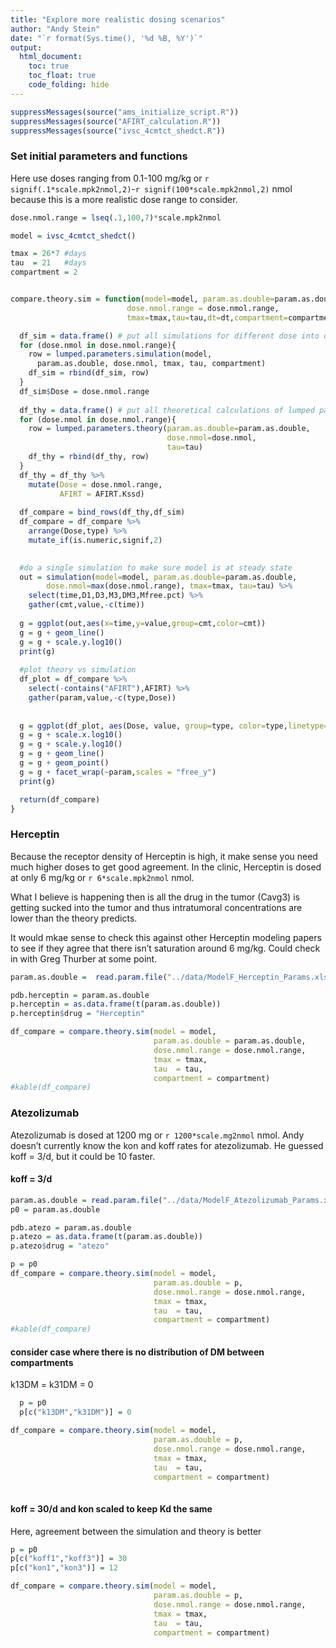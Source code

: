 ```yaml
---
title: "Explore more realistic dosing scenarios"
author: "Andy Stein"
date: "`r format(Sys.time(), '%d %B, %Y')`"
output:
  html_document:
    toc: true
    toc_float: true
    code_folding: hide
---
```


```r
suppressMessages(source("ams_initialize_script.R"))
suppressMessages(source("AFIRT_calculation.R"))
suppressMessages(source("ivsc_4cmtct_shedct.R"))
```

### Set initial parameters and functions
Here use doses ranging from 0.1-100 mg/kg or `r signif(.1*scale.mpk2nmol,2)`-`r signif(100*scale.mpk2nmol,2)` nmol because this is a more realistic dose range to consider. 

```r
dose.nmol.range = lseq(.1,100,7)*scale.mpk2nmol

model = ivsc_4cmtct_shedct()

tmax = 26*7 #days
tau  = 21   #days
compartment = 2


compare.theory.sim = function(model=model, param.as.double=param.as.double,
                          dose.nmol.range = dose.nmol.range,
                          tmax=tmax,tau=tau,dt=dt,compartment=compartment) {

  df_sim = data.frame() # put all simulations for different dose into one data frame
  for (dose.nmol in dose.nmol.range){
    row = lumped.parameters.simulation(model,
      param.as.double, dose.nmol, tmax, tau, compartment)
    df_sim = rbind(df_sim, row)
  }
  df_sim$Dose = dose.nmol.range
  
  df_thy = data.frame() # put all theoretical calculations of lumped parameters at different dose together
  for (dose.nmol in dose.nmol.range){
    row = lumped.parameters.theory(param.as.double=param.as.double, 
                                   dose.nmol=dose.nmol, 
                                   tau=tau)
    df_thy = rbind(df_thy, row)
  }
  df_thy = df_thy %>%
    mutate(Dose = dose.nmol.range,
           AFIRT = AFIRT.Kssd)
  
  df_compare = bind_rows(df_thy,df_sim)
  df_compare = df_compare %>%
    arrange(Dose,type) %>%
    mutate_if(is.numeric,signif,2)
    

  #do a single simulation to make sure model is at steady state
  out = simulation(model=model, param.as.double=param.as.double, 
        dose.nmol=max(dose.nmol.range), tmax=tmax, tau=tau) %>%
    select(time,D1,D3,M3,DM3,Mfree.pct) %>%
    gather(cmt,value,-c(time))
  
  g = ggplot(out,aes(x=time,y=value,group=cmt,color=cmt))
  g = g + geom_line()
  g = g + scale.y.log10()
  print(g)
  
  #plot theory vs simulation
  df_plot = df_compare %>%
    select(-contains("AFIRT"),AFIRT) %>%
    gather(param,value,-c(type,Dose))
  
  
  g = ggplot(df_plot, aes(Dose, value, group=type, color=type,linetype=type))
  g = g + scale.x.log10()
  g = g + scale.y.log10()
  g = g + geom_line()
  g = g + geom_point()
  g = g + facet_wrap(~param,scales = "free_y")
  print(g)

  return(df_compare)
}
```
### Herceptin
Because the receptor density of Herceptin is high, it make sense you need much higher doses to get good agreement.  In the clinic, Herceptin is dosed at only 6 mg/kg or `r 6*scale.mpk2nmol` nmol.  

What I believe is happening then is all the drug in the tumor (Cavg3) is getting sucked into the tumor and thus intratumoral concentrations are lower than the theory predicts. 

It would mkae sense to check this against other Herceptin modeling papers to see if they agree that there isn't saturation around 6 mg/kg.  Could check in with Greg Thurber at some point.

```r
param.as.double =  read.param.file("../data/ModelF_Herceptin_Params.xlsx")

pdb.herceptin = param.as.double
p.herceptin = as.data.frame(t(param.as.double))
p.herceptin$drug = "Herceptin"

df_compare = compare.theory.sim(model = model,
                                param.as.double = param.as.double,
                                dose.nmol.range = dose.nmol.range,
                                tmax = tmax,
                                tau  = tau,
                                compartment = compartment)
#kable(df_compare)

```

### Atezolizumab
Atezolizumab is dosed at 1200 mg or `r 1200*scale.mg2nmol` nmol.  Andy doesn't currently know the kon and koff rates for atezolizumab.  He guessed koff = 3/d, but it could be 10 faster.

#### koff = 3/d
```r

param.as.double = read.param.file("../data/ModelF_Atezolizumab_Params.xlsx")
p0 = param.as.double

pdb.atezo = param.as.double
p.atezo = as.data.frame(t(param.as.double))
p.atezo$drug = "atezo"

p = p0
df_compare = compare.theory.sim(model = model,
                                param.as.double = p,
                                dose.nmol.range = dose.nmol.range,
                                tmax = tmax,
                                tau  = tau,
                                compartment = compartment) 
#kable(df_compare)
```

#### consider case where there is no distribution of DM between compartments
k13DM = k31DM = 0

```r
  p = p0
  p[c("k13DM","k31DM")] = 0

df_compare = compare.theory.sim(model = model,
                                param.as.double = p,
                                dose.nmol.range = dose.nmol.range,
                                tmax = tmax,
                                tau  = tau,
                                compartment = compartment)   
  
```


#### koff = 30/d and kon scaled to keep Kd the same

Here, agreement between the simulation and theory is better

```r

p = p0
p[c("koff1","koff3")] = 30
p[c("kon1","kon3")] = 12

df_compare = compare.theory.sim(model = model,
                                param.as.double = p,
                                dose.nmol.range = dose.nmol.range,
                                tmax = tmax,
                                tau  = tau,
                                compartment = compartment) 

```
